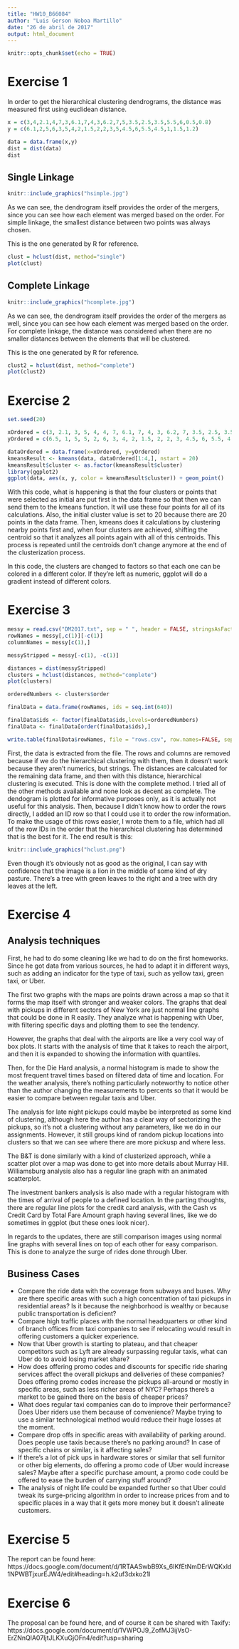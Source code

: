 ```yaml
---
title: "HW10_B66084"
author: "Luis Gerson Noboa Martillo"
date: "26 de abril de 2017"
output: html_document
---
```


```r
knitr::opts_chunk$set(echo = TRUE)
```

# Exercise 1

In order to get the hierarchical clustering dendrograms, the distance was measured first using euclidean distance.

```r
x = c(3,4,2.1,4,7,3,6.1,7,4,3,6.2,7,5,3.5,2.5,3.5,5.5,6,0.5,0.8)
y = c(6.1,2,5,6,3,5,4,2,1.5,2,2,3,5,4.5,6,5.5,4.5,1,1.5,1.2)

data = data.frame(x,y)
dist = dist(data)
dist
```

## Single Linkage

```r
knitr::include_graphics("hsimple.jpg")
```

As we can see, the dendrogram itself provides the order of the mergers, since you can see how each element was merged based on the order. For simple linkage, the smallest distance between two points was always chosen.

This is the one generated by R for reference.

```r
clust = hclust(dist, method="single")
plot(clust)
```

## Complete Linkage

```r
knitr::include_graphics("hcomplete.jpg")
```

As we can see, the dendrogram itself provides the order of the mergers as well, since you can see how each element was merged based on the order. For complete linkage, the distance was considered when there are no smaller distances between the elements that will be clustered.

This is the one generated by R for reference.

```r
clust2 = hclust(dist, method="complete")
plot(clust2)
```

# Exercise 2

```r
set.seed(20)

xOrdered = c(3, 2.1, 3, 5, 4, 4, 7, 6.1, 7, 4, 3, 6.2, 7, 3.5, 2.5, 3.5, 5.5, 6, 0.5, 0.8)
yOrdered = c(6.5, 1, 5, 5, 2, 6, 3, 4, 2, 1.5, 2, 2, 3, 4.5, 6, 5.5, 4.5, 1, 1.5, 1.2)

dataOrdered = data.frame(x=xOrdered, y=yOrdered)
kmeansResult <- kmeans(data, dataOrdered[1:4,], nstart = 20)
kmeansResult$cluster <- as.factor(kmeansResult$cluster)
library(ggplot2)
ggplot(data, aes(x, y, color = kmeansResult$cluster)) + geom_point()
```

With this code, what is happening is that the four clusters or points that were selected as initial are put first in the data frame so that then we can send them to the kmeans function. It will use these four points for all of its calculations. Also, the initial cluster value is set to 20 because there are 20 points in the data frame. Then, kmeans does it calculations by clustering nearby points first and, when four clusters are achieved, shifting the centroid so that it analyzes all points again with all of this centroids. This process is repeated until the centroids don't change anymore at the end of the clusterization process.

In this code, the clusters are changed to factors so that each one can be colored in a different color. If they're left as numeric, ggplot will do a gradient instead of different colors.

# Exercise 3

```r

messy = read.csv("DM2017.txt", sep = " ", header = FALSE, stringsAsFactors = FALSE)
rowNames = messy[,c(1)][-c(1)]
columnNames = messy[c(1),]

messyStripped = messy[-c(1), -c(1)]

distances = dist(messyStripped)
clusters = hclust(distances, method="complete")
plot(clusters)

orderedNumbers <- clusters$order

finalData = data.frame(rowNames, ids = seq.int(640))

finalData$ids <- factor(finalData$ids,levels=orderedNumbers) 
finalData <- finalData[order(finalData$ids),] 

write.table(finalData$rowNames, file = "rows.csv", row.names=FALSE, sep=" ", quote = FALSE)
```

First, the data is extracted from the file. The rows and columns are removed because if we do the hierarchical clustering with them, then it doesn't work because they aren't numerics, but strings. The distances are calculated for the remaining data frame, and then with this distance, hierarchical clustering is executed. This is done with the complete method. I tried all of the other methods available and none look as decent as complete. The dendogram is plotted for informative purposes only, as it is actually not useful for this analysis. Then, because I didn't know how to order the rows directly, I added an ID row so that I could use it to order the row information. To make the usage of this rows easier, I wrote them to a file, which had all of the row IDs in the order that the hierarchical clustering has determined that is the best for it. The end result is this:

```r
knitr::include_graphics("hclust.png")
```

Even though it's obviously not as good as the original, I can say with confidence that the image is a lion in the middle of some kind of dry pasture. There's a tree with green leaves to the right and a tree with dry leaves at the left.

# Exercise 4

## Analysis techniques

First, he had to do some cleaning like we had to do on the first homeworks. Since he got data from various sources, he had to adapt it in different ways, such as adding an indicator for the type of taxi, such as yellow taxi, green taxi, or Uber.

The first two graphs with the maps are points drawn across a map so that it forms the map itself with stronger and weaker colors. The graphs that deal with pickups in different sectors of New York are just normal line graphs that could be done in R easily. They analyze what is happening with Uber, with filtering specific days and plotting them to see the tendency.

However, the graphs that deal with the airports are like a very cool way of box plots. It starts with the analysis of time that it takes to reach the airport, and then it is expanded to showing the information with quantiles.

Then, for the Die Hard analysis, a normal histogram is made to show the most frequent travel times based on filtered data of time and location. For the weather analysis, there's nothing particularly noteworthy to notice other than the author changing the measurements to percents so that it would be easier to compare between regular taxis and Uber.

The analysis for late night pickups could maybe be interpreted as some kind of clustering, although here the author has a clear way of sectorizing the pickups, so it's not a clustering without any parameters, like we do in our assignments. However, it still groups kind of random pickup locations into clusters so that we can see where there are more pickusp and where less.

The B&T is done similarly with a kind of clusterized approach, while a scatter plot over a map was done to get into more details about Murray Hill. Williamsburg analysis also has a regular line graph with an animated scatterplot.

The investment bankers analysis is also made with a regular histogram with the times of arrival of people to a defined location. In the parting thoughts, there are regular line plots for the credit card analysis, with the Cash vs Credit Card by Total Fare Amount graph having several lines, like we do sometimes in ggplot (but these ones look nicer).

In regards to the updates, there are still comparison images using normal line graphs with several lines on top of each other for easy comparison. This is done to analyze the surge of rides done through Uber.

## Business Cases

* Compare the ride data with the coverage from subways and buses. Why are there specific areas with such a high concentration of taxi pickups in residential areas? Is it because the neighborhood is wealthy or because public transportation is deficient?
* Compare high traffic places with the normal headquarters or other kind of branch offices from taxi companies to see if relocating would result in offering customers a quicker experience.
* Now that Uber growth is starting to plateau, and that cheaper competitors such as Lyft are already surpassing regular taxis, what can Uber do to avoid losing market share?
* How does offering promo codes and discounts for specific ride sharing services affect the overall pickups and deliveries of these companies? Does offering promo codes increase the pickups all-around or mostly in specific areas, such as less richer areas of NYC? Perhaps there's a market to be gained there on the basis of cheaper prices?
* What does regular taxi companies can do to improve their performance? Does Uber riders use them because of convenience? Maybe trying to use a similar technological method would reduce their huge losses at the moment.
* Compare drop offs in specific areas with availability of parking around. Does people use taxis because there's no parking around? In case of specific chains or similar, is it affecting sales?
* If there's a lot of pick ups in hardware stores or similar that sell furnitor or other big elements, do offering a promo code of Uber would increase sales? Maybe after a specific purchase amount, a promo code could be offered to ease the burden of carrying stuff around?
* The analysis of night life could be expanded further so that Uber could tweak its surge-pricing algorithm in order to increase prices from and to specific places in a way that it gets more money but it doesn't alineate customers.

# Exercise 5

The report can be found here: https://docs.google.com/document/d/1RTAASwbB9Xs_6IKfEtNmDErWQKxld1NPWBTjxurEJW4/edit#heading=h.k2uf3dxko21l

# Exercise 6

The proposal can be found here, and of course it can be shared with Taxify: https://docs.google.com/document/d/1VWPOJ9_ZofMJ3ijVsO-ErZNnQlA07IjtJLKXuGjOFn4/edit?usp=sharing
